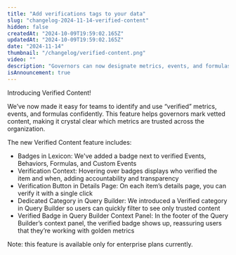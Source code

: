 ```yaml
---
title: "Add verifications tags to your data"
slug: "changelog-2024-11-14-verified-content"
hidden: false
createdAt: "2024-10-09T19:59:02.165Z"
updatedAt: "2024-10-09T19:59:02.165Z"
date: "2024-11-14"
thumbnail: "/changelog/verified-content.png"
video: ""
description: "Governors can now designate metrics, events, and formulas as Verified, adding a verified badge to these items across the platform. Highlighting vetted content can make it crystal clear for your team which metrics are trusted across the organization."
isAnnouncement: true
---
```


<ChangelogPostHeader
  date="2024-11-14"
  image="/changelog/verified-content.png"
  title="Add verifications tags to your data"
/>

Introducing Verified Content! 

We’ve now made it easy for teams to identify and use “verified” metrics, events, and formulas confidently. This feature helps governors mark vetted content, making it crystal clear which metrics are trusted across the organization.

The new Verified Content feature includes:
- Badges in Lexicon: We've added a badge next to verified Events, Behaviors, Formulas, and Custom Events
- Verification Context: Hovering over badges displays who verified the item and when, adding accountability and transparency
- Verification Button in Details Page: On each item’s details page, you can verify it with a single click
- Dedicated Category in Query Builder: We introduced a Verified category in Query Builder so users can quickly filter to see only trusted content
- Verified Badge in Query Builder Context Panel: In the footer of the Query Builder’s context panel, the verified badge shows up, reassuring users that they’re working with golden metrics

Note: this feature is available only for enterprise plans currently.
